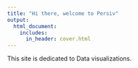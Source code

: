 ```yaml
---
title: "Hi there, welcome to Persiv"
output:
  html_document:
    includes:
      in_header: cover.html
---
```


This site is dedicated to Data visualizations.
